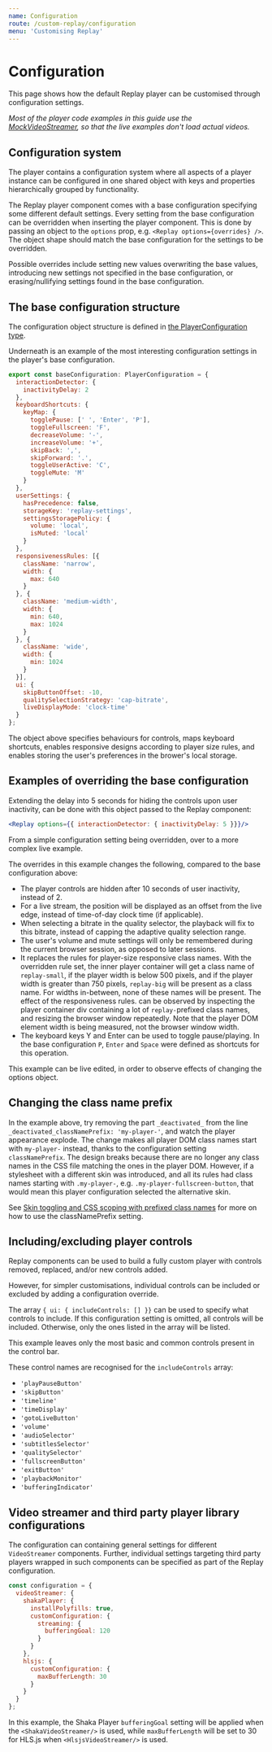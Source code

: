 ```yaml
---
name: Configuration
route: /custom-replay/configuration
menu: 'Customising Replay'
---
```



# Configuration

This page shows how the default Replay player can be customised through configuration settings.

*Most of the player code examples in this guide use the [MockVideoStreamer](/architecture/video-streamers#mockvideostreamer), so that the live examples don't load actual videos.*

## Configuration system

The player contains a configuration system where all aspects of a player instance can be configured in one shared object with keys and properties hierarchically grouped by functionality.

The Replay player component comes with a base configuration specifying some different default settings. Every setting from the base configuration can be overridden when inserting the player component. This is done by passing an object to the `options` prop, e.g. `<Replay options={overrides} />`. The object shape should match the base configuration for the settings to be overridden.

Possible overrides include setting new values overwriting the base values, introducing new settings not specified in the base configuration, or erasing/nullifying settings found in the base configuration.

## The base configuration structure

The configuration object structure is defined in [the PlayerConfiguration type](https://github.com/vimond/replay/blob/master/src/replay/default-player/types.js#L34).

Underneath is an example of the most interesting configuration settings in the player's base configuration.

```javascript
export const baseConfiguration: PlayerConfiguration = {
  interactionDetector: {
    inactivityDelay: 2
  },
  keyboardShortcuts: {
    keyMap: {
      togglePause: [' ', 'Enter', 'P'],
      toggleFullscreen: 'F',
      decreaseVolume: '-',
      increaseVolume: '+',
      skipBack: ',',
      skipForward: '.',
      toggleUserActive: 'C',
      toggleMute: 'M'
    }
  },
  userSettings: {
    hasPrecedence: false,
    storageKey: 'replay-settings',
    settingsStoragePolicy: {
      volume: 'local',
      isMuted: 'local'
    }
  },
  responsivenessRules: [{
    className: 'narrow',
    width: {
      max: 640
    }
  }, {
    className: 'medium-width',
    width: {
      min: 640,
      max: 1024
    }
  }, {
    className: 'wide',
    width: {
      min: 1024
    }
  }],
  ui: {
    skipButtonOffset: -10,
    qualitySelectionStrategy: 'cap-bitrate',
    liveDisplayMode: 'clock-time'
  }
};
```

The object above specifies behaviours for controls, maps keyboard shortcuts, enables responsive designs according to player size rules, and enables storing the user's preferences in the brower's local storage. 

## Examples of overriding the base configuration

Extending the delay into 5 seconds for hiding the controls upon user inactivity, can be done with this object passed to the Replay component:

```jsx
<Replay options={{ interactionDetector: { inactivityDelay: 5 }}}/>
```

From a simple configuration setting being overridden, over to a more complex live example.

<Playground>
  <Replay 
    options={{
      interactionDetector: { 
        inactivityDelay: 10 
      }, 
      ui: {
        liveDisplayMode: 'live-offset',
        qualitySelectionStrategy: 'fix-bitrate',
        _deactivated_classNamePrefix: 'my-player-'
      },
      userSettings: {
        settingsStoragePolicy: {
          volume: 'session',
          isMuted: 'session'
        }
      },
      responsivenessRules: [{ className: 'small', width: { max: 500 }}, { className: 'big', width: { min: 750 }}],
      keyboardShortcuts: { 
        keyMap: {
          togglePause: ['Y', 'Enter']
        }
      }
    }}>
    <MockVideoStreamer/>
  </Replay>
</Playground>

The overrides in this example changes the following, compared to the base configuration above: 

* The player controls are hidden after 10 seconds of user inactivity, instead of 2.
* For a live stream, the position will be displayed as an offset from the live edge, instead of time-of-day clock time (if applicable).
* When selecting a bitrate in the quality selector, the playback will fix to this bitrate, instead of capping the adaptive quality selection range.
* The user's volume and mute settings will only be remembered during the current browser session, as opposed to later sessions.
* It replaces the rules for player-size responsive class names. With the overridden rule set, the inner player container will get a class name of `replay-small`, if the player width is below 500 pixels, and if the player width is greater than 750 pixels, `replay-big` will be present as a class name. For widths in-between, none of these names will be present. The effect of the responsiveness rules. can be observed by inspecting the player container div containing a lot of `replay-`prefixed class names, and resizing the browser window repeatedly. Note that the player DOM element width is being measured, not the browser window width.
* The keyboard keys Y and Enter can be used to toggle pause/playing. In the base configuration `P`, `Enter` and `Space` were defined as shortcuts for this operation.

This example can be live edited, in order to observe effects of changing the options object.

## Changing the class name prefix

In the example above, try removing the part `_deactivated_` from the line `_deactivated_classNamePrefix: 'my-player-'`, and watch the player appearance explode. The change makes all player DOM class names start with `my-player-` instead, thanks to the configuration setting `classNamePrefix`. The design breaks because there are no longer any class names in the CSS file matching the ones in the player DOM. However, if a stylesheet with a different skin was introduced, and all its rules had class names starting with `.my-player-`, e.g. `.my-player-fullscreen-button`, that would mean this player configuration selected the alternative skin.

See [Skin toggling and CSS scoping with prefixed class names](/custom-replay/skins-styles#skin-toggling-and-css-scoping-with-prefixed-class-names) for more on how to use the classNamePrefix setting.

## Including/excluding player controls

Replay components can be used to build a fully custom player with controls removed, replaced, and/or new controls added. 

However, for simpler customisations, individual controls can be included or excluded by adding a configuration override.

The array `{ ui: { includeControls: [] }}` can be used to specify what controls to include. If this configuration setting is omitted, all controls will be included. Otherwise, only the ones listed in the array will be listed.

<Playground>
  <Replay 
    options={{ 
      ui: { 
        includeControls: ['playPauseButton', 'timeline', 'timeDisplay', 'volume', 'fullscreenButton']
      },
      interactionDetector: { 
        inactivityDelay: 10 
      }
    }}>
    <MockVideoStreamer/>
  </Replay>
</Playground>

This example leaves only the most basic and common controls present in the control bar.

These control names are recognised for the `includeControls` array:

* `'playPauseButton'`
* `'skipButton'`
* `'timeline'`
* `'timeDisplay'`
* `'gotoLiveButton'`
* `'volume'`
* `'audioSelector'`
* `'subtitlesSelector'`
* `'qualitySelector'`
* `'fullscreenButton'`
* `'exitButton'`
* `'playbackMonitor'`
* `'bufferingIndicator'`

## Video streamer and third party player library configurations

The configuration can containing general settings for different `VideoStreamer` components. Further, individual settings targeting third party players wrapped in such components can be specified as part of the Replay configuration.

```javascript
const configuration = {
  videoStreamer: {
    shakaPlayer: {
      installPolyfills: true,
      customConfiguration: {
        streaming: {
          bufferingGoal: 120
        }
      }
    },
    hlsjs: {
      customConfiguration: {
        maxBufferLength: 30
      }
    }
  }
};
```

In this example, the Shaka Player `bufferingGoal` setting will be applied when the `<ShakaVideoStreamer/>` is used, while `maxBufferLength` will be set to 30 for HLS.js when `<HlsjsVideoStreamer/>` is used.

